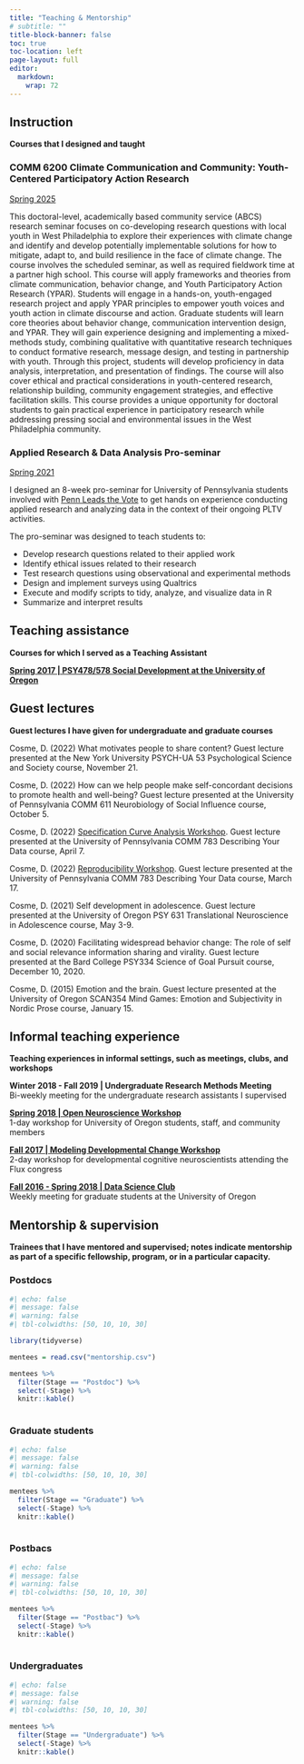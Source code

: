 ```yaml
---
title: "Teaching & Mentorship"
# subtitle: ""
title-block-banner: false
toc: true
toc-location: left
page-layout: full
editor: 
  markdown: 
    wrap: 72
---
```


## Instruction

<b>Courses that I designed and taught</b><br>

### COMM 6200 Climate Communication and Community: Youth-Centered Participatory Action Research

::: grid
<!-- ::: {.g-col-12 .g-col-md-2} -->

<!-- ::: -->

::: {.g-col-12 .g-col-md-12}
[Spring 2025](https://www.asc.upenn.edu/graduate/courses#5219)

This doctoral-level, academically based community service (ABCS)
research seminar focuses on co-developing research questions with local
youth in West Philadelphia to explore their experiences with climate
change and identify and develop potentially implementable solutions for
how to mitigate, adapt to, and build resilience in the face of climate
change. The course involves the scheduled seminar, as well as required
fieldwork time at a partner high school. This course will apply
frameworks and theories from climate communication, behavior change, and
Youth Participatory Action Research (YPAR). Students will engage in a
hands-on, youth-engaged research project and apply YPAR principles to
empower youth voices and youth action in climate discourse and action.
Graduate students will learn core theories about behavior change,
communication intervention design, and YPAR. They will gain experience
designing and implementing a mixed-methods study, combining qualitative
with quantitative research techniques to conduct formative research,
message design, and testing in partnership with youth. Through this
project, students will develop proficiency in data analysis,
interpretation, and presentation of findings. The course will also cover
ethical and practical considerations in youth-centered research,
relationship building, community engagement strategies, and effective
facilitation skills. This course provides a unique opportunity for
doctoral students to gain practical experience in participatory research
while addressing pressing social and environmental issues in the West
Philadelphia community.
:::

:::

### Applied Research & Data Analysis Pro-seminar

::: grid
<!-- ::: {.g-col-12 .g-col-md-2} -->

<!-- ::: -->

::: {.g-col-12 .g-col-md-12}
[Spring 2021](https://dcosme.github.io/pltv-seminar/)

I designed an 8-week pro-seminar for University of Pennsylvania students
involved with [Penn Leads the Vote](https://www.pennvotes.org/) to get
hands on experience conducting applied research and analyzing data in
the context of their ongoing PLTV activities.

The pro-seminar was designed to teach students to:

-   Develop research questions related to their applied work
-   Identify ethical issues related to their research
-   Test research questions using observational and experimental methods
-   Design and implement surveys using Qualtrics
-   Execute and modify scripts to tidy, analyze, and visualize data in R
-   Summarize and interpret results
:::

:::

## Teaching assistance

<b>Courses for which I served as a Teaching Assistant</b><br>

::: {.grid}

::: {.g-col-12 .g-col-md-12}
**[Spring 2017 | PSY478/578 Social Development at the University of Oregon](https://pages.uoregon.edu/psychit/Syllabi_Archive/2010s/2017/Spring_2017/478_578-Pfeifer-Sp17.pdf)**
:::

:::

## Guest lectures

<b>Guest lectures I have given for undergraduate and graduate courses</b><br>

::: grid

::: {.g-col-12 .g-col-md-12}
Cosme, D. (2022) What motivates people to share content? Guest lecture
presented at the New York University PSYCH-UA 53 Psychological Science
and Society course, November 21.

Cosme, D. (2022) How can we help people make self-concordant decisions
to promote health and well-being? Guest lecture presented at the
University of Pennsylvania COMM 611 Neurobiology of Social Influence
course, October 5.

Cosme, D. (2022) [Specification Curve Analysis
Workshop](https://dcosme.github.io/specification-curves/SCA_tutorial_2022).
Guest lecture presented at the University of Pennsylvania COMM 783
Describing Your Data course, April 7.

Cosme, D. (2022) [Reproducibility
Workshop](https://dcosme.github.io/reproducibility-workshop/presentation).
Guest lecture presented at the University of Pennsylvania COMM 783
Describing Your Data course, March 17.

Cosme, D. (2021) Self development in adolescence. Guest lecture
presented at the University of Oregon PSY 631 Translational Neuroscience
in Adolescence course, May 3-9.

Cosme, D. (2020) Facilitating widespread behavior change: The role of
self and social relevance information sharing and virality. Guest
lecture presented at the Bard College PSY334 Science of Goal Pursuit
course, December 10, 2020.

Cosme, D. (2015) Emotion and the brain. Guest lecture presented at the
University of Oregon SCAN354 Mind Games: Emotion and Subjectivity in
Nordic Prose course, January 15.
:::

:::

## Informal teaching experience

<b>Teaching experiences in informal settings, such as meetings, clubs, and workshops</b><br>

::: grid

::: {.g-col-12 .g-col-md-12}
**Winter 2018 - Fall 2019 | Undergraduate Research Methods Meeting**  
Bi-weekly meeting for the undergraduate research assistants I supervised

**[Spring 2018 | Open Neuroscience Workshop](https://github.com/brainhack-eugene/open_neuroscience_workshop)**  
1-day workshop for University of Oregon students, staff, and community
members

**[Fall 2017 | Modeling Developmental Change Workshop](https://osf.io/xuyjm)**  
2-day workshop for developmental cognitive neuroscientists attending the
Flux congress

**[Fall 2016 - Spring 2018 | Data Science Club](https://github.com/uodatascience)**  
Weekly meeting for graduate students at the University of Oregon
:::

:::

## Mentorship & supervision

<b>Trainees that I have mentored and supervised; notes indicate mentorship as part of a specific fellowship, program, or in a particular capacity.</b><br>

### Postdocs

```r
#| echo: false
#| message: false
#| warning: false
#| tbl-colwidths: [50, 10, 10, 30]

library(tidyverse)

mentees = read.csv("mentorship.csv")

mentees %>%
  filter(Stage == "Postdoc") %>%
  select(-Stage) %>%
  knitr::kable()
  
```

### Graduate students

```r
#| echo: false
#| message: false
#| warning: false
#| tbl-colwidths: [50, 10, 10, 30]

mentees %>%
  filter(Stage == "Graduate") %>%
  select(-Stage) %>%
  knitr::kable()
  
```

### Postbacs

```r
#| echo: false
#| message: false
#| warning: false
#| tbl-colwidths: [50, 10, 10, 30]

mentees %>%
  filter(Stage == "Postbac") %>%
  select(-Stage) %>%
  knitr::kable()
  
```

### Undergraduates

```r
#| echo: false
#| message: false
#| warning: false
#| tbl-colwidths: [50, 10, 10, 30]

mentees %>%
  filter(Stage == "Undergraduate") %>%
  select(-Stage) %>%
  knitr::kable()
  
```
